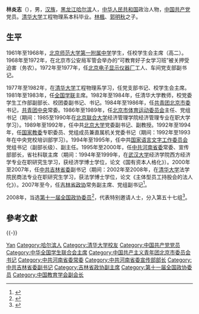 '''林炎志'''（{{bd|1948年|4月|}}），男，[[汉族|汉族]]，[[黑龙江|黑龙江]][[哈尔滨|哈尔滨]]人，[[中华人民共和国|中华人民共和国]]政治人物，[[中国共产党|中国共产党]]党员。[[清华大学|清华大学]]工程物理系本科毕业。[[林楓|林楓]]、[[郭明秋|郭明秋]]之子。

== 生平 ==
1961年至1968年，[[北京师范大学第一附属中学|北京师范大学第一附属中学]]学生，任校学生会主席（高二）。1968年至1972年，在北京市公安局军管会举办的“可教育好子女学习班”被关押受迫害（务农）。1972年至1977年，任[[北京电子显示仪器厂|北京电子显示仪器厂]]工人、车间党支部副书记。

1977年至1982年，在[[清华大学|清华大学]]工程物理系学习，任党支部书记、校学生会主席。1981年至1983年，任[[全国学联|全国学联]]主席。1982年至1984年，任清华大学教师，校党委学生工作部副部长、校团委副书记、书记。1984年至1986年，任[[共青团北京市委|共青团北京市委]]书记，[[共青团中央|共青团中央]]常委。1986年至1989年，任[[北京市体育运动委员会|北京市体育运动委员会]]主任、党组书记（期间：1985至1990年在[[北京联合大学|北京联合大学]]经济管理学院经济管理专业在职大学学习）。1989年至1992年，任中共[[北京大学|北京大学]]党委副书记、副教授。1992年至1994年，任[[国家教委|国家教委]]专职委员、党组成员兼直属机关党委书记（期间：1992年至1993年在中央党校培训部学习）。1994年至1995年，任中共[[国家语言文字工作委员会|国家语言文字工作委员会]]党组书记（副部长级）、副主任。1995年至2000年，任[[中共河南省委|中共河南省委]]常委、宣传部部长，省社科联主席（期间：1994年至1999年，在[[武汉大学|武汉大学]]经济学院西方经济学专业在职研究生学习，获经济学博士学位，论文《国有资本人格化》）。2000年至2007年，任[[中共吉林省委|中共吉林省委]]副书记（期间：2002年至2008年，在[[清华大学|清华大学]]法学院民商法专业在职研究生学习，获法学博士学位，论文《主体型员工持股会的法人化》）。2007年至今，任[[吉林省政协|吉林省政协]]常务副主席、党组副书记<ref>{{cite web|accessdate=2016-05-03|url=http://news.qq.com/a/20100312/002314.htm|title=林炎志同志简历|publisher=腾讯新闻|archive-date=2019-11-11|archive-url=https://web.archive.org/web/20191111044119/https://news.qq.com/a/20100312/002314.htm|dead-url=no}}</ref>。

2008年，当选[[第十一届全国政协委员|第十一届全国政协委员]]<ref>{{cite news|title=第十一届全国政协委员名单|url=http://www.indaa.com.cn/zt/2009qglh/zxzs/200903/t20090303_127573.html|accessdate=2013-04-09|newspaper=新华社北京1月25日电 中国人民政治协商会议第十一届全国委员会委员名单(共2237人，2008年1月25日政协第十届全国委员会常务委员会第二十次会议通过)|date=2008年1月25日|deadurl=yes|archiveurl=https://web.archive.org/web/20130928014403/http://www.indaa.com.cn/zt/2009qglh/zxzs/200903/t20090303_127573.html|archivedate=2013年9月28日}}</ref>，代表特别邀请人士，分入第五十七组<ref>{{cite news|title=全国政协信息-林炎志|url=http://www.cppcc.gov.cn/CMS/wylibary/showJcwyxtInfoWylibary.action?tabJcwyxt.guid=11W0021170&wytype=wjwy|accessdate=2013-04-11|newspaper=全国政协委员会|archive-date=2019-08-12|archive-url=https://web.archive.org/web/20190812094340/http://www.cppcc.gov.cn/CMS/wylibary/showJcwyxtInfoWylibary.action?tabJcwyxt.guid=11W0021170&wytype=wjwy|dead-url=no}}</ref>。

== 參考文獻 ==
{{reflist}}

{{-}}
{{start box}}
{{s-ppo|cpc}}
{{s-before|[[]]}}
{{s-title|[[中国共产党吉林省委员会|中国共产党吉林省委员会]]专职副书记|2000年－2007年}}
{{s-after|[[]]}}
{{s-before|[[]]}}
{{s-title|[[中国共产党河南省委员会|中国共产党河南省委员会]]宣传部部长|1995年－2000年}}
{{s-after|[[]]}}
{{s-civ}}
{{s-before|[[贾春旺|贾春旺]]}}
{{s-title|[[中国共产主义青年团北京市委员会|中国共产主义青年团北京市委员会]][[团委书记|书记]]|1984年－1986年}}
{{s-after|[[强卫|强　卫]]}}
{{s-before|[[伍绍祖|伍绍祖]]}}
{{s-title|[[中华全国学生联合会|中华全国学生联合会]]主席|1981年－1983年}}
{{s-after|[[刘能元|刘能元]]}}
{{end box}}

{{林枫家系}}
{{先辈曾任党和国家领导人的中华人民共和国高级干部}}
{{各省级行政区团委书记}}
{{Navboxes 
| title  = 林炎志在[[中国教育学会|中国教育学会]]的职务
| list1  =
{{中国教育学会第七届理事会}}
}}

{{Authority control}}
{{DEFAULTSORT:Lin林}}
[[Category:林姓|Yan]]
[[Category:哈尔滨人|Category:哈尔滨人]]
[[Category:清华大学校友|Category:清华大学校友]]
[[Category:中国共产党党员|Category:中国共产党党员]]
[[Category:中华全国学生联合会主席|Category:中华全国学生联合会主席]]
[[Category:中国共产主义青年团北京市委员会书记|Category:中国共产主义青年团北京市委员会书记]]
[[Category:中共河南省委常委|Category:中共河南省委常委]]
[[Category:中共河南省委宣传部部长|Category:中共河南省委宣传部部长]]
[[Category:中共吉林省委副书记|Category:中共吉林省委副书记]]
[[Category:吉林省政协副主席|Category:吉林省政协副主席]]
[[Category:第十一届全国政协委员|Category:第十一届全国政协委员]]
[[Category:中国教育学会副会长|Category:中国教育学会副会长]]